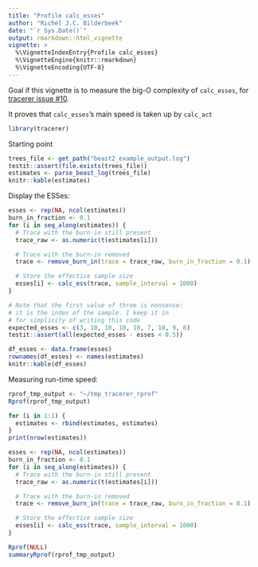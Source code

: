 ```yaml
---
title: "Profile calc_esses"
author: "Richel J.C. Bilderbeek"
date: "`r Sys.Date()`"
output: rmarkdown::html_vignette
vignette: >
  %\VignetteIndexEntry{Profile calc_esses}
  %\VignetteEngine{knitr::rmarkdown}
  %\VignetteEncoding{UTF-8}
---
```


Goal if this vignette is to measure the big-O complexity
of `calc_esses`, for 
[tracerer issue #10](https://github.com/beast-dev/tracerer/issues/10).

It proves that `calc_esses`'s main speed is taken up by `calc_act`

```r
library(tracerer)
```

Starting point

```r
trees_file <- get_path("beast2_example_output.log")
testit::assert(file.exists(trees_file))
estimates <- parse_beast_log(trees_file)
knitr::kable(estimates)
```

Display the ESSes:

```r
esses <- rep(NA, ncol(estimates))
burn_in_fraction <- 0.1
for (i in seq_along(estimates)) {
  # Trace with the burn-in still present
  trace_raw <- as.numeric(t(estimates[i]))

  # Trace with the burn-in removed
  trace <- remove_burn_in(trace = trace_raw, burn_in_fraction = 0.1)

  # Store the effectice sample size
  esses[i] <- calc_ess(trace, sample_interval = 1000)
}

# Note that the first value of three is nonsense:
# it is the index of the sample. I keep it in
# for simplicity of writing this code
expected_esses <- c(3, 10, 10, 10, 10, 7, 10, 9, 6)
testit::assert(all(expected_esses - esses < 0.5))

df_esses <- data.frame(esses)
rownames(df_esses) <- names(estimates)
knitr::kable(df_esses)
```

Measuring run-time speed:

```r
rprof_tmp_output <- "~/tmp_tracerer_rprof"
Rprof(rprof_tmp_output)

for (i in 1:1) {
  estimates <- rbind(estimates, estimates)
}
print(nrow(estimates))

esses <- rep(NA, ncol(estimates))
burn_in_fraction <- 0.1
for (i in seq_along(estimates)) {
  # Trace with the burn-in still present
  trace_raw <- as.numeric(t(estimates[i]))

  # Trace with the burn-in removed
  trace <- remove_burn_in(trace = trace_raw, burn_in_fraction = 0.1)

  # Store the effectice sample size
  esses[i] <- calc_ess(trace, sample_interval = 1000)
}

Rprof(NULL)
summaryRprof(rprof_tmp_output)
```
